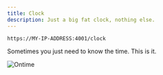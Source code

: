 ```yaml
---
title: Clock
description: Just a big fat clock, nothing else.
---
```


```bash title="Clock"
https://MY-IP-ADDRESS:4001/clock           
```

Sometimes you just need to know the time. This is it.

![Ontime](../../../assets/screenshots/views/clock.png)
